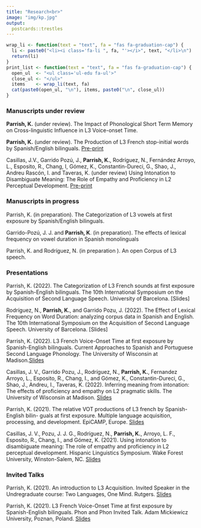 ```yaml
---
title: "Research<br>"
image: "img/kp.jpg"
output:
  postcards::trestles
---
```



```r
wrap_li <- function(text = "text", fa = "fas fa-graduation-cap") {
  li <- paste0("<li><i class='fa-li ", fa, "'></i>", text, "</li>\n")
  return(li)
}
print_list <- function(text = "text", fa = "fas fa-graduation-cap") {
  open_ul  <- "<ul class='ul-edu fa-ul'>"
  close_ul <- "</ul>"
  items    <- wrap_li(text, fa)
  cat(paste0(open_ul, "\n"), items, paste0("\n", close_ul))
}
```


### Manuscripts under review

**Parrish, K.** (under review). The Impact of Phonological Short Term Memory on   Cross-linguistic Influence in L3 Voice-onset Time.

**Parrish, K.** (under review). The Production of L3 French stop-initial words by Spanish/English bilinguals. [Pre-print](https://doi.org/10.13140/RG.2.2.17665.99689)

Casillas, J.V., Garrido Pozú, J., **Parrish, K.**, Rodríguez, N., Fernández Arroyo,    L., Esposito, R., Chang, I, Gómez, K., Constantin-Dureci, G., Shao, J., Andreu   Rascón, I. and Taveras, K. (under review) Using Intonation to Disambiguate Meaning: The Role of Empathy and Proficiency in L2 Perceptual Development. [Pre-print](https://psyarxiv.com/e5vk2/)

### Manuscripts in progress

Parrish, K. (in preparation). The Categorization of L3 vowels at first exposure by Spanish/English bilinguals.

Garrido-Pozú, J. J. and **Parrish, K**. (in preparation). The effects of lexical  frequency on vowel duration in Spanish monolinguals

Parrish, K. and Rodríguez, N. (in preparation ). An open Corpus of L3 speech.

### Presentations

Parrish, K. (2022). The Categorization of L3 French sounds at first exposure by Spanish-English bilinguals. The 10th International Symposium on the Acquisition of Second Language Speech. University of Barcelona. [Slides]

Rodríguez, N., **Parrish, K.**, and Garrido Pozu, J. (2022). The Effect of Lexical Frequency on Word Duration: analyzing corpus data in Spanish and English. The 10th International Symposium on the Acquisition of Second Language Speech. University of Barcelona. [Slides]

Parrish, K. (2022). L3 French Voice-Onset Time at first exposure by Spanish-English bilinguals. Current Approaches to Spanish and Portuguese Second Language Phonology. The University of Wisconsin at Madison.[Slides](https://kparrish92.github.io/l3_production_study/slides/casp.html#1)

Casillas, J. V., Garrido Pozu, J., Rodríguez, N., **Parrish, K.**, Fernandez Arroyo, L., Esposito, R., Chang, I., and Gómez, K., Constantin-Dureci, G., Shao, J., Andreu, I.,  Taveras, K. (2022). Inferring meaning from intonation: The effects of proficiency and empathy on L2 pragmatic skills. The University of Wisconsin at Madison. [Slides](https://www.rap-group.jvcasillas.com/empathy_intonation_perc/docs/slides/caspslap_2022/#1)

Parrish, K. (2021). The relative VOT productions of L3 french by Spanish-English bilin- guals at first exposure. Multiple language acquisition, processing, and development. EpiCAMP, Europe. [Slides](https://kparrish92.github.io/l3_production_study/slides/epicamp#1)

Casillas, J. V., Pozu, J. J. G., Rodríguez, N., **Parrish, K.**, Arroyo, L. F., Esposito, R., Chang, I., and Gómez, K. (2021). Using intonation to disambiguate meaning: The role of empathy and proficiency in L2 perceptual development. Hispanic Linguistics Symposium. Wake Forest University, Winston-Salem, NC.
[Slides](https://www.rap-group.jvcasillas.com/empathy_intonation_perc/docs/slides/hls_2021/index.html#1)

### Invited Talks

Parrish, K. (2021). An introduction to L3 Acquisition. Invited Speaker in the Undregraduate course: Two Languages, One Mind. Rutgers. [Slides](https://kparrish92.github.io/l3_production_study/talk_slides.html#1)

Parrish, K. (2021). L3 French Voice-Onset Time at first exposure by Spanish-English bilinguals. Phon and Phon Invited Talk. Adam Mickiewicz University, Poznan, Poland. [Slides](https://kparrish92.github.io/l3_production_study/slides/index.html#1)

\endgroup